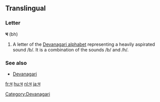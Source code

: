 {{also|म}}
==Translingual==

===Letter===
'''भ''' (bh)

# A letter of the [[Devanagari alphabet]] representing a heavily aspirated sound /b/.  It is a combination of the sounds /b/ and /h/.

===See also===
* [[w:Devanagari|Devanagari]]

[[Category:Devanagari]]

[[fr:भ]]
[[hu:भ]]
[[nl:भ]]
[[ja:भ]]